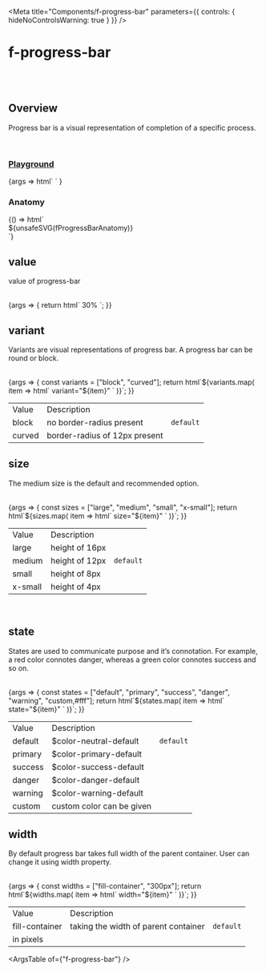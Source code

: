 
<Meta
	title="Components/f-progress-bar"
	parameters={{
		controls: { hideNoControlsWarning: true }
	}}
/>

# f-progress-bar

<br />
<br />

## Overview

<f-divider></f-divider>

Progress bar is a visual representation of completion of a specific process.

<br />

### [Playground](/story/components-f-progress-bar--playground)

<Canvas>
	<Story
		name="Playground"
		argTypes={{
			value: {
				control: "text"
			},
			variant: {
				control: "radio",
				options: ["curved", "block"]
			},
			size: {
				control: "radio",
				options: ["large", "medium", "small", "x-small"]
			},
			state: {
				control: "select",
				options: [
					"default",
					"primary",
					"success",
					"warning",
					"danger",
					"custom, #0000FF",
					"custom, gray",
					"custom, #fff",
					"custom, white",
					"custom, black",
					"custom, #607B9F"
				]
			},
			width: {
				control: "select",
				options: ["fill-container", "150px", "200px", "300px", "450px"]
			}
		}}
		args={{
			value: "30%",
			variant: "block",
			size: "medium",
			state: "default",
			width: "fill-container"
		}}
	>
		{args =>
			html`<f-div direction="row" padding="x-large" gap="medium"
				><f-progress-bar
					.value=${args.value}
					.variant=${args.variant}
					.size=${args.size}
					.state=${args.state}
					.width=${args.width}
				></f-progress-bar>
			</f-div>`
		}
	</Story>
</Canvas>

<br />

### Anatomy

<f-divider></f-divider>

<Story name="Anatomy">
	{() => html`<div class="align-center">${unsafeSVG(fProgressBarAnatomy)}</div>`}
</Story>

<br />

## value

<f-divider></f-divider>

value of progress-bar

<br />

<Canvas>
	<Story name="value">
		{args => {
			return html`<f-div direction="row" padding="x-large" gap="medium"
				><f-progress-bar value="30%" variant="curved" state="success"></f-progress-bar>
				<f-div width="hug-content"
					><f-text variant="para" size="small" state="success">30%</f-text></f-div
				>
			</f-div>`;
		}}
	</Story>
</Canvas>

<br />

## variant

<f-divider></f-divider>

Variants are visual representations of progress bar. A progress bar can be round or block.

<br />

<Canvas>
	<Story name="variant">
		{args => {
			const variants = ["block", "curved"];
			return html`<f-div direction="row" gap="medium"
				>${variants.map(
					item => html`<f-div direction="row" padding="x-large" gap="medium"
						><f-progress-bar value="30%" .variant=${item}></f-progress-bar>
						<f-div width="hug-content"
							><f-text variant="para" size="small" .state=${args.state}
								>variant="${item}"</f-text
							></f-div
						>
					</f-div>`
				)}</f-div
			>`;
		}}
	</Story>
</Canvas>

<table class="custom-table">
	<tbody>
		<tr>
			<td>Value</td>
			<td>Description</td>
			<td></td>
		</tr>
		<tr>
			<td>block</td>
			<td>no border-radius present</td>
			<td>
				<code>default</code>
			</td>
		</tr>
		<tr>
			<td>curved</td>
			<td>border-radius of 12px present</td>
			<td></td>
		</tr>
	</tbody>
</table>

## size

<f-divider></f-divider>

The medium size is the default and recommended option.

<br />

<Canvas>
	<Story name="size">
		{args => {
			const sizes = ["large", "medium", "small", "x-small"];
			return html`<f-div direction="column" gap="medium"
				>${sizes.map(
					item => html`<f-div direction="row" padding="x-large" gap="medium"
						><f-progress-bar
							value="30%"
							.size=${item}
							variant="curved"
							state="primary"
						></f-progress-bar>
						<f-div width="20%"
							><f-text variant="para" size="small" .state=${args.state}
								>size="${item}"</f-text
							></f-div
						>
					</f-div>`
				)}</f-div
			>`;
		}}
	</Story>
</Canvas>

<table class="custom-table">
	<tbody>
		<tr>
			<td>Value</td>
			<td>Description</td>
			<td></td>
		</tr>
		<tr>
			<td>large</td>
			<td>height of 16px</td>
			<td></td>
		</tr>
		<tr>
			<td>medium</td>
			<td>height of 12px</td>
			<td>
				<code>default</code>
			</td>
		</tr>
		<tr>
			<td>small</td>
			<td>height of 8px</td>
			<td></td>
		</tr>
		<tr>
			<td>x-small</td>
			<td>height of 4px</td>
			<td></td>
		</tr>
	</tbody>
</table>

<br />

## state

<f-divider></f-divider>

States are used to communicate purpose and it’s connotation. For example, a red color connotes danger, whereas a green color connotes success and so on.

<br />

<Canvas>
	<Story name="state">
		{args => {
			const states = ["default", "primary", "success", "danger", "warning", "custom,#fff"];
			return html`<f-div direction="column" gap="medium"
				>${states.map(
					item => html`<f-div direction="row" padding="x-large" gap="medium"
						><f-progress-bar value="30%" .state=${item} variant="curved"></f-progress-bar>
						<f-div width="20%"
							><f-text variant="para" size="small" .state=${args.state}
								>state="${item}"</f-text
							></f-div
						>
					</f-div>`
				)}</f-div
			>`;
		}}
	</Story>
</Canvas>

<table class="custom-table">
	<tbody>
		<tr>
			<td>Value</td>
			<td>Description</td>
			<td></td>
		</tr>
		<tr>
			<td>default</td>
			<td>
				<a>$color-neutral-default</a>
			</td>
			<td>
				<code>default</code>
			</td>
		</tr>
		<tr>
			<td>primary</td>
			<td>
				<a>$color-primary-default</a>
			</td>
			<td></td>
		</tr>
		<tr>
			<td>success</td>
			<td>
				<a>$color-success-default</a>
			</td>
			<td></td>
		</tr>
		<tr>
			<td>danger</td>
			<td>
				<a>$color-danger-default</a>
			</td>
			<td></td>
		</tr>
		<tr>
			<td>warning</td>
			<td>
				<a>$color-warning-default</a>
			</td>
			<td></td>
		</tr>
		<tr>
			<td>custom</td>
			<td>custom color can be given</td>
			<td></td>
		</tr>
	</tbody>
</table>

## width

<f-divider></f-divider>

By default progress bar takes full width of the parent container. User can change it using width property.

<br />

<Canvas>
	<Story name="width">
		{args => {
			const widths = ["fill-container", "300px"];
			return html`<f-div direction="column" gap="medium"
				>${widths.map(
					item => html`<f-div direction="row" padding="x-large" gap="medium"
						><f-progress-bar
							value="30%"
							.width=${item}
							variant="curved"
							state="primary"
						></f-progress-bar>
						<f-div width="20%"
							><f-text variant="para" size="small" .state=${args.state}
								>width="${item}"</f-text
							></f-div
						>
					</f-div>`
				)}</f-div
			>`;
		}}
	</Story>
</Canvas>

<table class="custom-table">
	<tbody>
		<tr>
			<td>Value</td>
			<td>Description</td>
			<td></td>
		</tr>
		<tr>
			<td>fill-container</td>
			<td>
				<a>taking the width of parent container</a>
			</td>
			<td>
				<code>default</code>
			</td>
		</tr>
		<tr>
			<td>in pixels</td>
			<td>
				<a></a>
			</td>
			<td></td>
		</tr>
	</tbody>
</table>

<ArgsTable of={"f-progress-bar"} />
